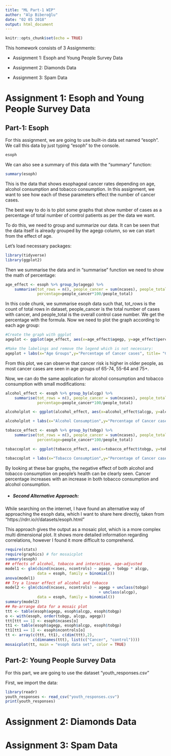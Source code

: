 ```yaml
---
title: "ML Part-1 WIP"
author: "Alp Biberoğlu"
date: "02 05 2018"
output: html_document
---
```


```r
knitr::opts_chunk$set(echo = TRUE)
```

This homework consists of 3 Assignments:

* Assignment 1: Esoph and Young People Survey Data

* Assignment 2: Diamonds Data

* Assignment 3: Spam Data
  
# Assignment 1: Esoph and Young People Survey Data

## Part-1: Esoph

For this assignment, we are going to use built-in data set named "esoph". We call this data by just typing "esoph" to the console.

```r
esoph
```

We can also see a summary of this data with the "summary" function:

```r
summary(esoph)
```

This is the data that shows esophageal cancer rates depending on age, alcohol consumption and tobacco consumption. In this assignment, we want to see how each of these parameters effect the number of cancer cases.

The best way to do is to plot some graphs that show number of cases as a percentage of total number of control patients as per the data we want. 

To do this, we need to group and summarize our data. It can be seen that the data itself is already grouped by the agegp column, so we can start from the effect of age.

Let's load necessary packages:

```r
library(tidyverse)
library(ggplot2)
```

Then we summarise the data and in "summarise" function we need to show the math of percentage:

```r
age_effect <- esoph %>% group_by(agegp) %>%
    summarise(tot_rows = n(), people_cancer = sum(ncases), people_total = sum(ncontrols),
              percentage=people_cancer*100/people_total)
```

In this code chunk, we summarise esoph data such that, tot_rows is the count of total rows in dataset, people_cancer is the total number of cases with cancer, and people_total is the overall control case number. We get the percentage with the formula. Now we need to plot the graph according to each age group:

```r
#Create the graph with ggplot
ageplot <- ggplot(age_effect, aes(x=age_effect$agegp, y=age_effect$percentage, fill=agegp)) + geom_bar(stat = "identity")

#Make the labelings and remove the legend which is not necessary:
ageplot + labs(x="Age Groups",y="Percentage of Cancer cases", title= "Cancer Cases as per Age Groups") + theme(legend.position = "none")
```

From this plot, we can observe that cancer risk is higher in older people, as most cancer cases are seen in age groups of 65-74, 55-64 and 75+.

Now, we can do the same application for alcohol consumption and tobacco consumption with small modifications:

```r
alcohol_effect <- esoph %>% group_by(alcgp) %>%
    summarise(tot_rows = n(), people_cancer = sum(ncases), people_total = sum(ncontrols),
              percentage=people_cancer*100/people_total)

alcoholplot <- ggplot(alcohol_effect, aes(x=alcohol_effect$alcgp, y=alcohol_effect$percentage, fill=alcgp)) + geom_bar(stat = "identity")

alcoholplot + labs(x="Alcohol Consumption",y="Percentage of Cancer cases", title= "Cancer Cases as per Alcohol consumption") + theme(legend.position = "none")

```

```r
tobacco_effect <- esoph %>% group_by(tobgp) %>%
    summarise(tot_rows = n(), people_cancer = sum(ncases), people_total = sum(ncontrols),
              percentage=people_cancer*100/people_total)

tobaccoplot <- ggplot(tobacco_effect, aes(x=tobacco_effect$tobgp, y=tobacco_effect$percentage, fill=tobgp)) + geom_bar(stat = "identity")

tobaccoplot + labs(x="Tobacco Consumption",y="Percentage of Cancer cases", title= "Cancer Cases as per Tobacco consumption") + theme(legend.position = "none")

```

By looking at these bar graphs, the negative effect of both alcohol and tobacco consumption on people's health can be clearly seen. Cancer percentage increases with an increase in both tobacco consumption and alcohol consumption.



* ##### Second Alternative Approach:

While searching on the internet, I have found an alternative way of approaching the esoph data, which I want to share here directly, taken from "https://rdrr.io/r/datasets/esoph.html"

This approach gives the output as a mosaic plot, which is a more complex multi dimensional plot. It shows more detailed information regarding correlations, however I found it more difficult to comprehend.

```r
require(stats)
require(graphics) # for mosaicplot
summary(esoph)
## effects of alcohol, tobacco and interaction, age-adjusted
model1 <- glm(cbind(ncases, ncontrols) ~ agegp + tobgp * alcgp,
              data = esoph, family = binomial())
anova(model1)
## Try a linear effect of alcohol and tobacco
model2 <- glm(cbind(ncases, ncontrols) ~ agegp + unclass(tobgp)
                                         + unclass(alcgp),
              data = esoph, family = binomial())
summary(model2)
## Re-arrange data for a mosaic plot
ttt <- table(esoph$agegp, esoph$alcgp, esoph$tobgp)
o <- with(esoph, order(tobgp, alcgp, agegp))
ttt[ttt == 1] <- esoph$ncases[o]
tt1 <- table(esoph$agegp, esoph$alcgp, esoph$tobgp)
tt1[tt1 == 1] <- esoph$ncontrols[o]
tt <- array(c(ttt, tt1), c(dim(ttt),2),
            c(dimnames(ttt), list(c("Cancer", "control"))))
mosaicplot(tt, main = "esoph data set", color = TRUE)
```

## Part-2: Young People Survey Data

For this part, we are going to use the dataset "youth_responses.csv"

First, we import the data:

```r
library(readr)
youth_responses <- read_csv("youth_responses.csv")
print(youth_responses)
```

# Assignment 2: Diamonds Data















# Assignment 3: Spam Data
















